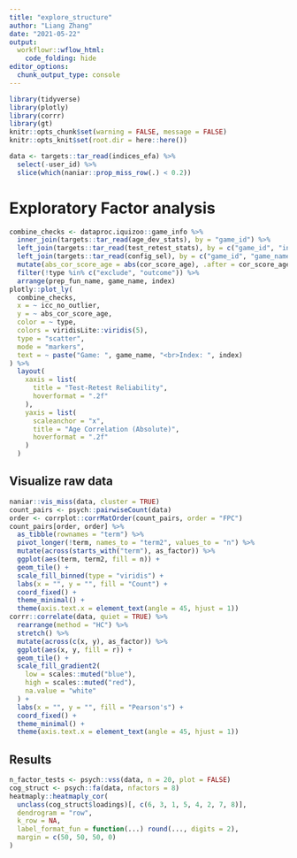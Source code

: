 ```yaml
---
title: "explore_structure"
author: "Liang Zhang"
date: "2021-05-22"
output: 
  workflowr::wflow_html:
    code_folding: hide
editor_options:
  chunk_output_type: console
---
```


```r
library(tidyverse)
library(plotly)
library(corrr)
library(gt)
knitr::opts_chunk$set(warning = FALSE, message = FALSE)
knitr::opts_knit$set(root.dir = here::here())
```

```r
data <- targets::tar_read(indices_efa) %>%
  select(-user_id) %>%
  slice(which(naniar::prop_miss_row(.) < 0.2))
```

# Exploratory Factor analysis

```r
combine_checks <- dataproc.iquizoo::game_info %>%
  inner_join(targets::tar_read(age_dev_stats), by = "game_id") %>%
  left_join(targets::tar_read(test_retest_stats), by = c("game_id", "index")) %>%
  left_join(targets::tar_read(config_sel), by = c("game_id", "game_name_abbr", "index")) %>%
  mutate(abs_cor_score_age = abs(cor_score_age), .after = cor_score_age) %>%
  filter(!type %in% c("exclude", "outcome")) %>%
  arrange(prep_fun_name, game_name, index)
plotly::plot_ly(
  combine_checks,
  x = ~ icc_no_outlier,
  y = ~ abs_cor_score_age,
  color = ~ type,
  colors = viridisLite::viridis(5),
  type = "scatter",
  mode = "markers",
  text = ~ paste("Game: ", game_name, "<br>Index: ", index)
) %>%
  layout(
    xaxis = list(
      title = "Test-Retest Reliability",
      hoverformat = ".2f"
    ),
    yaxis = list(
      scaleanchor = "x",
      title = "Age Correlation (Absolute)",
      hoverformat = ".2f"
    )
  )
```

## Visualize raw data

```r
naniar::vis_miss(data, cluster = TRUE)
count_pairs <- psych::pairwiseCount(data)
order <- corrplot::corrMatOrder(count_pairs, order = "FPC")
count_pairs[order, order] %>%
  as_tibble(rownames = "term") %>%
  pivot_longer(!term, names_to = "term2", values_to = "n") %>%
  mutate(across(starts_with("term"), as_factor)) %>%
  ggplot(aes(term, term2, fill = n)) +
  geom_tile() +
  scale_fill_binned(type = "viridis") +
  labs(x = "", y = "", fill = "Count") +
  coord_fixed() +
  theme_minimal() +
  theme(axis.text.x = element_text(angle = 45, hjust = 1))
corrr::correlate(data, quiet = TRUE) %>%
  rearrange(method = "HC") %>%
  stretch() %>%
  mutate(across(c(x, y), as_factor)) %>%
  ggplot(aes(x, y, fill = r)) +
  geom_tile() +
  scale_fill_gradient2(
    low = scales::muted("blue"),
    high = scales::muted("red"),
    na.value = "white"
  ) +
  labs(x = "", y = "", fill = "Pearson's") +
  coord_fixed() +
  theme_minimal() +
  theme(axis.text.x = element_text(angle = 45, hjust = 1))
```

## Results

```r
n_factor_tests <- psych::vss(data, n = 20, plot = FALSE)
cog_struct <- psych::fa(data, nfactors = 8)
heatmaply::heatmaply_cor(
  unclass(cog_struct$loadings)[, c(6, 3, 1, 5, 4, 2, 7, 8)],
  dendrogram = "row",
  k_row = NA,
  label_format_fun = function(...) round(..., digits = 2),
  margin = c(50, 50, 50, 0)
)
```
